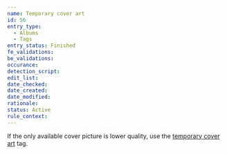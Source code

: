 ```yaml
---
name: Temporary cover art
id: 56
entry_type:
  - Albums
  - Tags
entry_status: Finished
fe_validations:
be_validations:
occurance:
detection_script:
edit_list:
date_checked:
date_created:
date_modified:
rationale:
status: Active
rule_context:
---
```

If the only available cover picture is lower quality, use the [temporary cover art](https://vocadb.net/T/429/temporary-cover-art) tag.